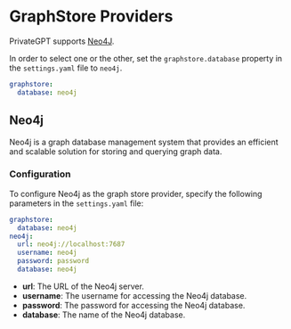 # GraphStore Providers
PrivateGPT supports [Neo4J](https://neo4j.com/).

In order to select one or the other, set the `graphstore.database` property in the `settings.yaml` file to `neo4j`.

```yaml
graphstore:
  database: neo4j
```
## Neo4j
Neo4j is a graph database management system that provides an efficient and scalable solution for storing and querying graph data.
### Configuration
To configure Neo4j as the graph store provider, specify the following parameters in the `settings.yaml` file:

```yaml
graphstore:
  database: neo4j
neo4j:
  url: neo4j://localhost:7687
  username: neo4j
  password: password
  database: neo4j
```

- **url**: The URL of the Neo4j server.
- **username**: The username for accessing the Neo4j database.
- **password**: The password for accessing the Neo4j database.
- **database**: The name of the Neo4j database.